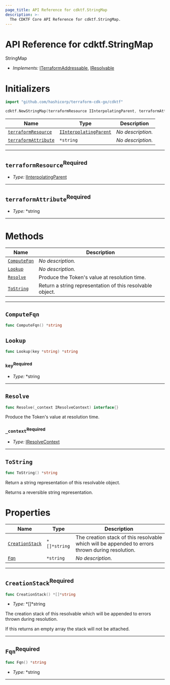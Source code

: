 ```yaml
---
page_title: API Reference for cdktf.StringMap
description: >-
  The CDKTF Core API Reference for cdktf.StringMap.
---
```


<!-- This file is generated through yarn generate-docs -->

# API Reference for cdktf.StringMap

   StringMap <a name="StringMap" id="cdktf.StringMap"></a>
  
  - *Implements:* <a href="#cdktf.ITerraformAddressable">ITerraformAddressable</a>, <a href="#cdktf.IResolvable">IResolvable</a>
  
  # Initializers <a name="Initializers" id="cdktf.StringMap.Initializer"></a>
  
  ```go
  import "github.com/hashicorp/terraform-cdk-go/cdktf"
  
  cdktf.NewStringMap(terraformResource IInterpolatingParent, terraformAttribute *string) StringMap
  ```
  
  | **Name** | **Type** | **Description** |
  | --- | --- | --- |
  | <code><a href="#cdktf.StringMap.Initializer.parameter.terraformResource">terraformResource</a></code> | <code><a href="#cdktf.IInterpolatingParent">IInterpolatingParent</a></code> | *No description.* |
  | <code><a href="#cdktf.StringMap.Initializer.parameter.terraformAttribute">terraformAttribute</a></code> | <code>*string</code> | *No description.* |
  
  ---
  
  ## `terraformResource`<sup>Required</sup> <a name="terraformResource" id="cdktf.StringMap.Initializer.parameter.terraformResource"></a>
  
  - *Type:* <a href="#cdktf.IInterpolatingParent">IInterpolatingParent</a>
  
  ---
  
  ## `terraformAttribute`<sup>Required</sup> <a name="terraformAttribute" id="cdktf.StringMap.Initializer.parameter.terraformAttribute"></a>
  
  - *Type:* *string
  
  ---
  
  # Methods <a name="Methods" id="Methods"></a>
  
  | **Name** | **Description** |
  | --- | --- |
  | <code><a href="#cdktf.StringMap.computeFqn">ComputeFqn</a></code> | *No description.* |
  | <code><a href="#cdktf.StringMap.lookup">Lookup</a></code> | *No description.* |
  | <code><a href="#cdktf.StringMap.resolve">Resolve</a></code> | Produce the Token's value at resolution time. |
  | <code><a href="#cdktf.StringMap.toString">ToString</a></code> | Return a string representation of this resolvable object. |
  
  ---
  
  ## `ComputeFqn` <a name="ComputeFqn" id="cdktf.StringMap.computeFqn"></a>
  
  ```go
  func ComputeFqn() *string
  ```
  
  ## `Lookup` <a name="Lookup" id="cdktf.StringMap.lookup"></a>
  
  ```go
  func Lookup(key *string) *string
  ```
  
  ### `key`<sup>Required</sup> <a name="key" id="cdktf.StringMap.lookup.parameter.key"></a>
  
  - *Type:* *string
  
  ---
  
  ## `Resolve` <a name="Resolve" id="cdktf.StringMap.resolve"></a>
  
  ```go
  func Resolve(_context IResolveContext) interface{}
  ```
  
  Produce the Token's value at resolution time.
  
  ### `_context`<sup>Required</sup> <a name="_context" id="cdktf.StringMap.resolve.parameter._context"></a>
  
  - *Type:* <a href="#cdktf.IResolveContext">IResolveContext</a>
  
  ---
  
  ## `ToString` <a name="ToString" id="cdktf.StringMap.toString"></a>
  
  ```go
  func ToString() *string
  ```
  
  Return a string representation of this resolvable object.
  
  Returns a reversible string representation.
  
  
  # Properties <a name="Properties" id="Properties"></a>
  
  | **Name** | **Type** | **Description** |
  | --- | --- | --- |
  | <code><a href="#cdktf.StringMap.property.creationStack">CreationStack</a></code> | <code>*[]*string</code> | The creation stack of this resolvable which will be appended to errors thrown during resolution. |
  | <code><a href="#cdktf.StringMap.property.fqn">Fqn</a></code> | <code>*string</code> | *No description.* |
  
  ---
  
  ## `CreationStack`<sup>Required</sup> <a name="CreationStack" id="cdktf.StringMap.property.creationStack"></a>
  
  ```go
  func CreationStack() *[]*string
  ```
  
  - *Type:* *[]*string
  
  The creation stack of this resolvable which will be appended to errors thrown during resolution.
  
  If this returns an empty array the stack will not be attached.
  
  ---
  
  ## `Fqn`<sup>Required</sup> <a name="Fqn" id="cdktf.StringMap.property.fqn"></a>
  
  ```go
  func Fqn() *string
  ```
  
  - *Type:* *string
  
  ---
  
  

